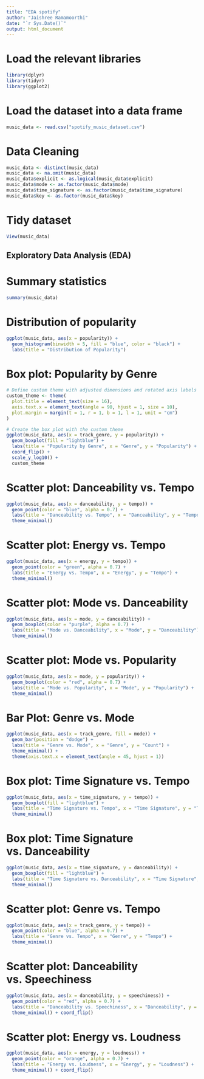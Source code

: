 ```yaml
---
title: "EDA spotify"
author: "Jaishree Ramamoorthi"
date: "`r Sys.Date()`"
output: html_document
---
```


# Load the relevant libraries 
```r
library(dplyr)
library(tidyr)
library(ggplot2)
```

# Load the dataset into a data frame
```r
music_data <- read.csv("spotify_music_dataset.csv") 
```

# Data Cleaning
```r
music_data <- distinct(music_data)
music_data <- na.omit(music_data)
music_data$explicit <- as.logical(music_data$explicit)
music_data$mode <- as.factor(music_data$mode)
music_data$time_signature <- as.factor(music_data$time_signature)
music_data$key <- as.factor(music_data$key)
```

# Tidy dataset 
```r
View(music_data)
```

## Exploratory Data Analysis (EDA)

# Summary statistics
```r
summary(music_data)
```

# Distribution of popularity
```r
ggplot(music_data, aes(x = popularity)) +
  geom_histogram(binwidth = 5, fill = "blue", color = "black") +
  labs(title = "Distribution of Popularity")
```

# Box plot: Popularity by Genre
```r
# Define custom theme with adjusted dimensions and rotated axis labels
custom_theme <- theme(
  plot.title = element_text(size = 16),
  axis.text.x = element_text(angle = 90, hjust = 1, size = 10),
  plot.margin = margin(t = 1, r = 1, b = 1, l = 1, unit = "cm")
)

# Create the box plot with the custom theme
ggplot(music_data, aes(x = track_genre, y = popularity)) +
  geom_boxplot(fill = "lightblue") +
  labs(title = "Popularity by Genre", x = "Genre", y = "Popularity") +
  coord_flip() +
  scale_y_log10() +
  custom_theme
```
# Scatter plot: Danceability vs. Tempo
```r
ggplot(music_data, aes(x = danceability, y = tempo)) +
  geom_point(color = "blue", alpha = 0.7) +
  labs(title = "Danceability vs. Tempo", x = "Danceability", y = "Tempo") +
  theme_minimal()
```
# Scatter plot: Energy vs. Tempo
```r
ggplot(music_data, aes(x = energy, y = tempo)) +
  geom_point(color = "green", alpha = 0.7) +
  labs(title = "Energy vs. Tempo", x = "Energy", y = "Tempo") +
  theme_minimal()
```

# Scatter plot: Mode vs. Danceability
```r
ggplot(music_data, aes(x = mode, y = danceability)) +
  geom_boxplot(color = "purple", alpha = 0.7) +
  labs(title = "Mode vs. Danceability", x = "Mode", y = "Danceability") +
  theme_minimal()
```

# Scatter plot: Mode vs. Popularity
```r
ggplot(music_data, aes(x = mode, y = popularity)) +
  geom_boxplot(color = "red", alpha = 0.7) +
  labs(title = "Mode vs. Popularity", x = "Mode", y = "Popularity") +
  theme_minimal()
```

# Bar Plot: Genre vs. Mode 
```r
ggplot(music_data, aes(x = track_genre, fill = mode)) +
  geom_bar(position = "dodge") +
  labs(title = "Genre vs. Mode", x = "Genre", y = "Count") +
  theme_minimal() +
  theme(axis.text.x = element_text(angle = 45, hjust = 1))
```

# Box plot: Time Signature vs. Tempo
```r
ggplot(music_data, aes(x = time_signature, y = tempo)) +
  geom_boxplot(fill = "lightblue") +
  labs(title = "Time Signature vs. Tempo", x = "Time Signature", y = "Tempo") +
  theme_minimal()
```


# Box plot: Time Signature vs. Danceability
```r
ggplot(music_data, aes(x = time_signature, y = danceability)) +
  geom_boxplot(fill = "lightblue") +
  labs(title = "Time Signature vs. Danceability", x = "Time Signature", y = "Danceability") +
  theme_minimal()
```

# Scatter plot: Genre vs. Tempo
```r
ggplot(music_data, aes(x = track_genre, y = tempo)) +
  geom_point(color = "blue", alpha = 0.7) +
  labs(title = "Genre vs. Tempo", x = "Genre", y = "Tempo") +
  theme_minimal()
```

# Scatter plot: Danceability vs. Speechiness
```r
ggplot(music_data, aes(x = danceability, y = speechiness)) +
  geom_point(color = "red", alpha = 0.7) +
  labs(title = "Danceability vs. Speechiness", x = "Danceability", y = "Speechiness") +
  theme_minimal() + coord_flip()
```

# Scatter plot: Energy vs. Loudness
```r
ggplot(music_data, aes(x = energy, y = loudness)) +
  geom_point(color = "orange", alpha = 0.7) +
  labs(title = "Energy vs. Loudness", x = "Energy", y = "Loudness") +
  theme_minimal() + coord_flip()
```








